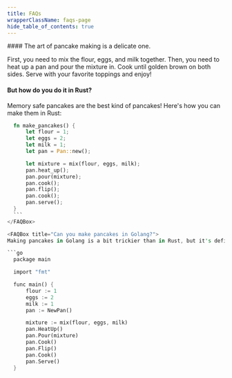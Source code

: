 ```yaml
---
title: FAQs
wrapperClassName: faqs-page
hide_table_of_contents: true
---
```


<FAQBox title="How do you make pancakes? 🥞">
  #### The art of pancake making is a delicate one.

  First, you need to mix the flour, eggs, and milk together. Then, you need to heat up a pan and pour the mixture in. Cook until golden brown on both sides. Serve with your favorite toppings and enjoy!

  #### But how do you do it in Rust?

  Memory safe pancakes are the best kind of pancakes! Here's how you can make them in Rust:

  ```rust
    fn make_pancakes() {
        let flour = 1;
        let eggs = 2;
        let milk = 1;
        let pan = Pan::new();

        let mixture = mix(flour, eggs, milk);
        pan.heat_up();
        pan.pour(mixture);
        pan.cook();
        pan.flip();
        pan.cook();
        pan.serve();
    }
    ```
</FAQBox>

<FAQBox title="Can you make pancakes in Golang?">
  Making pancakes in Golang is a bit trickier than in Rust, but it's definitely possible! Here's how you can make pancakes in Golang:

  ```go
    package main

    import "fmt"

    func main() {
        flour := 1
        eggs := 2
        milk := 1
        pan := NewPan()

        mixture := mix(flour, eggs, milk)
        pan.HeatUp()
        pan.Pour(mixture)
        pan.Cook()
        pan.Flip()
        pan.Cook()
        pan.Serve()
    }
  ```
</FAQBox>
